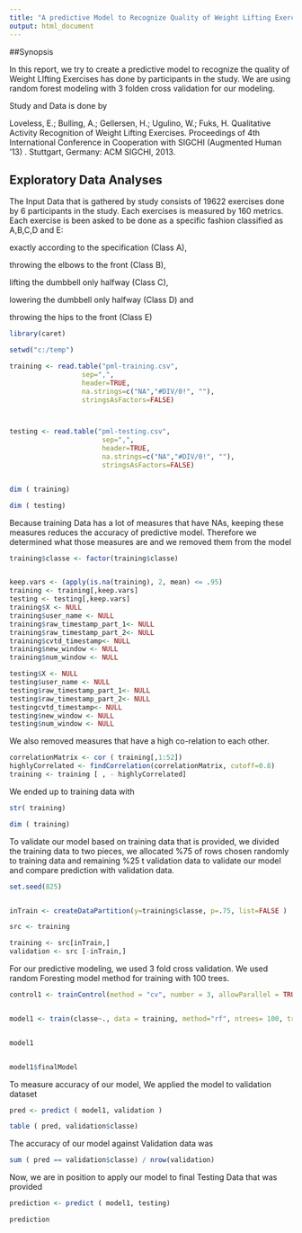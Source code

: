 ```yaml
---
title: "A predictive Model to Recognize Quality of Weight Lifting Exercises"
output: html_document
---
```



##Synopsis

In this report, we try to create a predictive model to recognize the quality of Weight LIfting Exercises has done by participants in the study. We are using random forest modeling with 3 folden cross validation for our modeling. 


Study and Data is done by 

Loveless, E.; Bulling, A.; Gellersen, H.; Ugulino, W.; Fuks, H. Qualitative Activity Recognition of Weight Lifting Exercises. Proceedings of 4th International Conference in Cooperation with SIGCHI (Augmented Human '13) . Stuttgart, Germany: ACM SIGCHI, 2013.


## Exploratory Data Analyses

The Input Data that is gathered by study consists of 19622 exercises done by 6 participants in the study. Each exercises is measured by 160 metrics. Each exercise is been asked to be done as a specific fashion classified as A,B,C,D and E: 

exactly according to the specification (Class A), 

throwing the elbows to the front (Class B), 

lifting the dumbbell only halfway (Class C), 

lowering the dumbbell only halfway (Class D) and 

throwing the hips to the front (Class E)



```r

library(caret)

setwd("c:/temp")

training <- read.table("pml-training.csv", 
                  sep=",", 
                  header=TRUE, 
                  na.strings=c("NA","#DIV/0!", ""), 
                  stringsAsFactors=FALSE)



testing <- read.table("pml-testing.csv", 
                       sep=",", 
                       header=TRUE, 
                       na.strings=c("NA","#DIV/0!", ""), 
                       stringsAsFactors=FALSE)


dim ( training)

dim ( testing)

```

Because training Data has a lot of measures that have NAs, keeping these measures reduces the accuracy of predictive model. Therefore we determined what those measures are and we removed them from the model 


```r

training$classe <- factor(training$classe)


keep.vars <- (apply(is.na(training), 2, mean) <= .95)
training <- training[,keep.vars]
testing <- testing[,keep.vars]
training$X <- NULL
training$user_name <- NULL
training$raw_timestamp_part_1<- NULL
training$raw_timestamp_part_2<- NULL
training$cvtd_timestamp<- NULL
training$new_window <- NULL
training$num_window <- NULL

testing$X <- NULL
testing$user_name <- NULL
testing$raw_timestamp_part_1<- NULL
testing$raw_timestamp_part_2<- NULL
testingcvtd_timestamp<- NULL
testing$new_window <- NULL
testing$num_window <- NULL


```


We also removed measures that have a high co-relation to each other. 




```r

correlationMatrix <- cor ( training[,1:52])
highlyCorrelated <- findCorrelation(correlationMatrix, cutoff=0.8)
training <- training [ , - highlyCorrelated]


```

We ended up to training data with 

```r

str( training)

dim ( training)

```

To validate our model based on training data that is provided, we divided the training data to two pieces, we allocated %75 of rows chosen randomly to training data and remaining %25 t validation data to validate our model and compare prediction with validation data. 


```r

set.seed(825)


inTrain <- createDataPartition(y=training$classe, p=.75, list=FALSE )                           

src <- training

training <- src[inTrain,]
validation <- src [-inTrain,]


```


For our predictive modeling, we used 3 fold cross validation. We used random Foresting model method for training with 100 trees.


```r

control1 <- trainControl(method = "cv", number = 3, allowParallel = TRUE)


model1 <- train(classe~., data = training, method="rf", ntrees= 100, trControl = control1, prox= TRUE)


model1


model1$finalModel


```


                
To measure accuracy of our model, We applied the model to validation dataset 



```r

pred <- predict ( model1, validation )

table ( pred, validation$classe)


```

The accuracy of our model against Validation data was

```r

sum ( pred == validation$classe) / nrow(validation)

```

Now, we are in position to apply our model to final Testing Data that was provided

```r

prediction <- predict ( model1, testing)

prediction 

```
